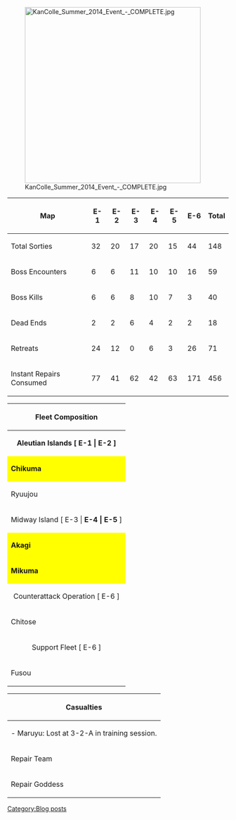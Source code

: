 [[File:KanColle_Summer_2014_Event_-_COMPLETE.jpg|thumb|left|400px]]

{| border="1" cellpadding="1" cellspacing="1" class="article-table" style="width: 550px; height: 500px;"
|-
! scope="col"|<span style="font-weight:bold;">Map</span>
! scope="col"|<span style="font-weight:bold;">E-1</span>
! scope="col"|<span style="font-weight:bold;">E-2</span>
! scope="col"|<span style="font-weight:bold;">E-3</span>
! scope="col"|<span style="font-weight:bold;">E-4</span>
! scope="col"|<span style="font-weight:bold;">E-5</span>
! scope="col"|<span style="font-weight:bold;">E-6</span>
! scope="col"|<span style="font-weight:bold;">Total</span>
|-
|Total Sorties
|32
|20
|17
|20
|15
|44
|148
|-
|Boss Encounters
|6
|6
|11
|10
|10
|16
|59
|-
|Boss Kills
|6
|6
|8
|10
|7
|3
|40
|-
|Dead Ends
|2
|2
|6
|4
|2
|2
|18
|-
|Retreats
|24
|12
|0
|6
|3
|26
|71
|-
|Instant Repairs Consumed
|77
|41
|62
|42
|63
|171
|456
|}
{| border="1" cellpadding="1" cellspacing="1" class="article-table" style="width: 500px;"
|-
! colspan="8" scope="row" style="text-align:center;"|Fleet Composition
|-
! colspan="8" scope="row" style="text-align:center;"|<span style="font-weight:bold;">Aleutian Islands </span><span style="font-weight:bold;">[ E-1 | </span><span style="font-weight:bold;">E-2 </span><span style="font-weight:bold;">]</span>
|-
| style="background-color:yellow;"|'''Chikuma'''
|Choukai
|Hamakaze
|Hyuuga
|Junyou
|Kinugasa
|Mutsu
|-
|Ryuujou
|Shigure
|Yura
|
|
|
|
|-
! colspan="8" scope="row" style="text-align:center;"|Midway Island [ E-3 | <span style="font-weight:bold;">E-4 | </span><span style="font-weight:bold;">E-5 </span>]
|-
| style="background-color:yellow;"|'''Akagi'''
|Akitsumaru
|Hiei
|Hiryuu
|Kaga
|Kongou
| style="background-color:yellow;"|'''Kumano'''
|-
| style="background-color:yellow;"|'''Mikuma'''
|Sendai
|Shouhou
|Shoukaku
|Verniy
|Yuudachi
|Z1
|-
! colspan="8" scope="row" style="text-align:center;"|Counterattack Operation [ E-6 ]
|-
|Chitose
|Chiyoda
|Haruna
|Ise
|Kirishima
| style="background-color:yellow;"|'''Kitakami'''
|Maya
|-
! colspan="8" scope="row" style="text-align:center;"|Support Fleet [ E-6 ]
|-
|Fusou
|Kasumi
|Naganami
|Nagato
|Soryuu
|Unryuu
|
|}
{| border="1" cellpadding="1" cellspacing="1" class="article-table" style="width: 500px;"
|-
! colspan="2" scope="col"|Casualties
|-
| colspan="2"| - Maruyu: Lost at 3-2-A in training session.
|-
!Repair Team
|1
|-
!Repair Goddess
|0
|}
[[Category:Blog posts]]